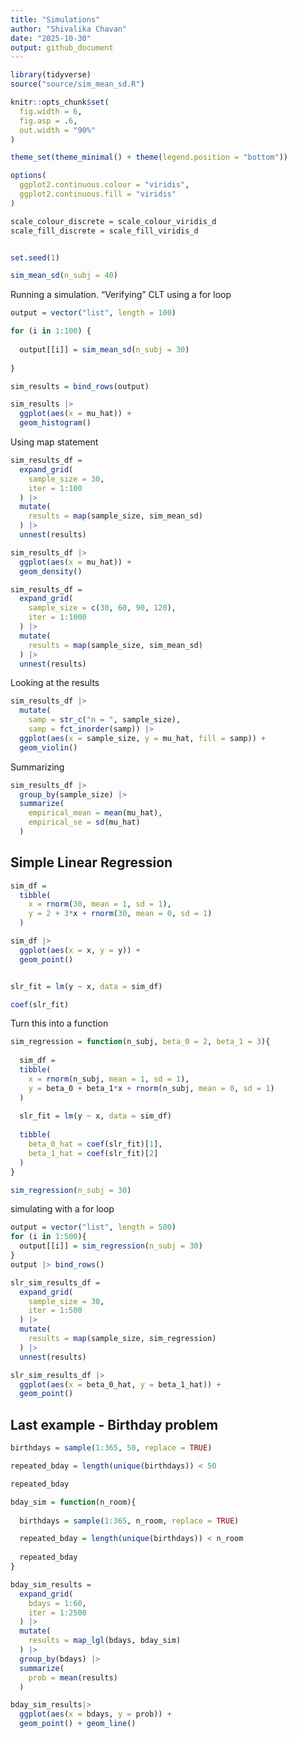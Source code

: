 ```yaml
---
title: "Simulations"
author: "Shivalika Chavan"
date: "2025-10-30"
output: github_document
---
```


```r
library(tidyverse)
source("source/sim_mean_sd.R")

knitr::opts_chunk$set(
  fig.width = 6,
  fig.asp = .6,
  out.width = "90%"
)

theme_set(theme_minimal() + theme(legend.position = "bottom"))

options(
  ggplot2.continuous.colour = "viridis",
  ggplot2.continuous.fill = "viridis"
)

scale_colour_discrete = scale_colour_viridis_d
scale_fill_discrete = scale_fill_viridis_d


set.seed(1)
```

```r
sim_mean_sd(n_subj = 40)
```

Running a simulation. "Verifying" CLT using a for loop

```r
output = vector("list", length = 100)

for (i in 1:100) {
  
  output[[i]] = sim_mean_sd(n_subj = 30)
  
}

sim_results = bind_rows(output)

sim_results |> 
  ggplot(aes(x = mu_hat)) +
  geom_histogram()
```

Using map statement

```r
sim_results_df = 
  expand_grid(
    sample_size = 30,
    iter = 1:100
  ) |> 
  mutate(
    results = map(sample_size, sim_mean_sd)
  ) |> 
  unnest(results)

sim_results_df |> 
  ggplot(aes(x = mu_hat)) + 
  geom_density()
```

```r
sim_results_df = 
  expand_grid(
    sample_size = c(30, 60, 90, 120),
    iter = 1:1000
  ) |> 
  mutate(
    results = map(sample_size, sim_mean_sd)
  ) |> 
  unnest(results)
```


Looking at the results

```r
sim_results_df |> 
  mutate(
    samp = str_c("n = ", sample_size),
    samp = fct_inorder(samp)) |>
  ggplot(aes(x = sample_size, y = mu_hat, fill = samp)) + 
  geom_violin()
```


Summarizing

```r
sim_results_df |> 
  group_by(sample_size) |> 
  summarize(
    empirical_mean = mean(mu_hat),
    empirical_se = sd(mu_hat)
  )
```

## Simple Linear Regression

```r
sim_df = 
  tibble(
    x = rnorm(30, mean = 1, sd = 1),
    y = 2 + 3*x + rnorm(30, mean = 0, sd = 1)
  )

sim_df |> 
  ggplot(aes(x = x, y = y)) +
  geom_point()


slr_fit = lm(y ~ x, data = sim_df)

coef(slr_fit)
```


Turn this into a function
```r
sim_regression = function(n_subj, beta_0 = 2, beta_1 = 3){
  
  sim_df = 
  tibble(
    x = rnorm(n_subj, mean = 1, sd = 1),
    y = beta_0 + beta_1*x + rnorm(n_subj, mean = 0, sd = 1)
  )
  
  slr_fit = lm(y ~ x, data = sim_df)
  
  tibble(
    beta_0_hat = coef(slr_fit)[1],
    beta_1_hat = coef(slr_fit)[2]
  )
}
```


```r
sim_regression(n_subj = 30)
```

simulating with a for loop
```r
output = vector("list", length = 500)
for (i in 1:500){
  output[[i]] = sim_regression(n_subj = 30)
}
output |> bind_rows()
```


```r
slr_sim_results_df = 
  expand_grid(
    sample_size = 30,
    iter = 1:500
  ) |> 
  mutate(
    results = map(sample_size, sim_regression)
  ) |> 
  unnest(results)

slr_sim_results_df |> 
  ggplot(aes(x = beta_0_hat, y = beta_1_hat)) + 
  geom_point()
```


## Last example - Birthday problem
```r
birthdays = sample(1:365, 50, replace = TRUE)

repeated_bday = length(unique(birthdays)) < 50

repeated_bday
```

```r
bday_sim = function(n_room){
  
  birthdays = sample(1:365, n_room, replace = TRUE)

  repeated_bday = length(unique(birthdays)) < n_room
  
  repeated_bday
}
```



```r
bday_sim_results = 
  expand_grid(
    bdays = 1:60,
    iter = 1:2500
  ) |> 
  mutate(
    results = map_lgl(bdays, bday_sim)
  ) |> 
  group_by(bdays) |> 
  summarize(
    prob = mean(results)
  ) 

bday_sim_results|> 
  ggplot(aes(x = bdays, y = prob)) +
  geom_point() + geom_line()
```

